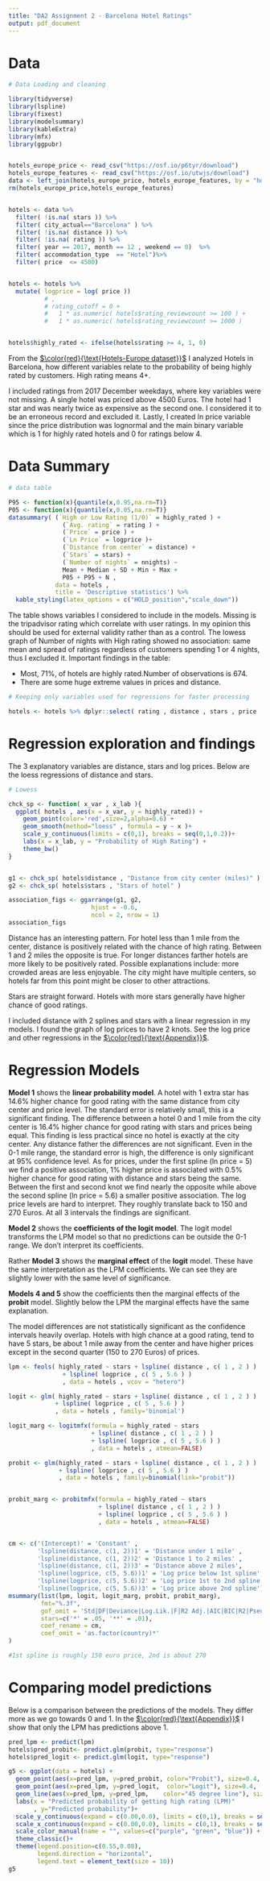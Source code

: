 ```yaml
---
title: "DA2 Assignment 2 - Barcelona Hotel Ratings"
output: pdf_document
---
```


# Data

```r
# Data Loading and cleaning

library(tidyverse)
library(lspline)
library(fixest)
library(modelsummary)
library(kableExtra)
library(mfx)
library(ggpubr)


hotels_europe_price <- read_csv("https://osf.io/p6tyr/download")
hotels_europe_features <- read_csv("https://osf.io/utwjs/download")
data <- left_join(hotels_europe_price, hotels_europe_features, by = "hotel_id")
rm(hotels_europe_price,hotels_europe_features)


hotels <- data %>% 
  filter( !is.na( stars )) %>%
  filter( city_actual=="Barcelona" ) %>%
  filter( !is.na( distance )) %>%
  filter( !is.na( rating )) %>%
  filter( year == 2017, month == 12 , weekend == 0)  %>% 
  filter( accommodation_type  == "Hotel")%>% 
  filter( price  <= 4500)


hotels <- hotels %>% 
  mutate( logprice = log( price ))
          # ,
          # rating_cutoff = 0 +
          #   1 * as.numeric( hotels$rating_reviewcount >= 100 ) +
          #   1 * as.numeric( hotels$rating_reviewcount >= 1000 ) 


hotels$highly_rated <- ifelse(hotels$rating >= 4, 1, 0)


```
From the [$\color{red}{\text{Hotels-Europe dataset}}$](https://osf.io/r6uqb/) I analyzed Hotels in Barcelona, how different variables relate to the probability of being highly rated by customers. High rating means 4+.

I included ratings from 2017 December weekdays, where key variables were not missing. A single hotel was priced above 4500 Euros. The hotel had 1 star and was nearly twice as expensive as the second one. I considered it to be an erroneous record and excluded it. Lastly, I created ln price variable since the price distribution was lognormal and the main binary variable which is 1 for highly rated hotels and 0 for ratings below 4.

# Data Summary

```r
# data table

P95 <- function(x){quantile(x,0.95,na.rm=T)}
P05 <- function(x){quantile(x,0.05,na.rm=T)}
datasummary( (`High or Low Rating (1/0)` = highly_rated ) + 
               (`Avg. rating` = rating ) + 
               (`Price` = price ) + 
               (`Ln Price` = logprice )+
               (`Distance from center` = distance) + 
               (`Stars` = stars) + 
               (`Number of nights` = nnights) ~
               Mean + Median + SD + Min + Max + 
               P05 + P95 + N , 
             data = hotels ,
             title = 'Descriptive statistics') %>% 
  kable_styling(latex_options = c("HOLD_position","scale_down"))

```

The table shows variables I considered to include in the models. Missing is the tripadvisor rating which correlate with user ratings. In my opinion this should be used for external validity rather than as a control. The lowess graph of Number of nights with High rating showed no association: same mean and spread of ratings regardless of customers spending 1 or 4 nights, thus I excluded it. Important findings in the table:

- Most, 71%, of hotels are highly rated.Number of observations is 674.
- There are some huge extreme values in prices and distance.

```r
# Keeping only variables used for regressions for faster processing

hotels <- hotels %>% dplyr::select( rating , distance , stars , price , logprice , rating_reviewcount , highly_rated ) 
```

# Regression exploration and findings

The 3 explanatory variables are distance, stars and log prices. Below are the loess regressions of distance and stars.

```r


# Lowess

chck_sp <- function( x_var , x_lab ){
  ggplot( hotels , aes(x = x_var, y = highly_rated)) +
    geom_point(color='red',size=2,alpha=0.6) +
    geom_smooth(method="loess" , formula = y ~ x )+
    scale_y_continuous(limits = c(0,1), breaks = seq(0,1,0.2))+
    labs(x = x_lab, y = "Probability of High Rating") +
    theme_bw()
}


g1 <- chck_sp( hotels$distance , "Distance from city center (miles)" )
g2 <- chck_sp( hotels$stars , "Stars of hotel" )

association_figs <- ggarrange(g1, g2,
                       hjust = -0.6,
                       ncol = 2, nrow = 1)
association_figs

```

Distance has an interesting pattern. For hotel less than 1 mile from the center, distance is positively related with the chance of high rating. Between 1 and 2 miles the opposite is true. For longer distances farther hotels are more likely to be positively rated. Possible explanations include: more crowded areas are less enjoyable. The city might have multiple centers, so hotels far from this point might be closer to other attractions.

Stars are straight forward. Hotels with more stars generally have higher chance of good ratings.

I included distance with 2 splines and stars with a linear regression in my models. I found the graph of log prices to have 2 knots. See the log price and other regressions in the [$\color{red}{\text{Appendix}}$](https://github.com/BognarAndras/da2_assignment1/blob/main/assignment2/Appendix2.pdf).

# Regression Models

**Model 1** shows the **linear probability model**. A hotel with 1 extra star has 14.6% higher chance for good rating with the same distance from city center and price level. The standard error is relatively small, this is a significant finding. 
The difference between a hotel 0 and 1 mile from the city center is 16.4% higher chance for good rating with stars and prices being equal. This finding is less practical since no hotel is exactly at the city center. Any distance father the differences are not significant. Even in the 0-1 mile range, the standard error is high, the difference is only significant at 95% confidence level.
As for prices, under the first spline (ln price = 5) we find a positive association, 1% higher price is associated with 0.5% higher chance for good rating with distance and stars being the same. Between the first and second knot we find nearly the opposite while above the second spline (ln price = 5.6) a smaller positive association. The log price levels are hard to interpret. They roughly translate back to 150 and 270 Euros. At all 3 intervals the findings are significant.

**Model 2** shows the **coefficients of the logit model**. The logit model transforms the LPM model so that no predictions can be outside the 0-1 range. We don't interpret its coefficients.  

Rather **Model 3** shows the **marginal effect** of the **logit** model. These have the same interpretation as the LPM coefficients. We can see they are slightly lower with the same level of significance.

**Models 4 and 5** show the coefficients then the marginal effects of the **probit** model. Slightly below the LPM the marginal effects have the same explanation.

The model differences are not statistically significant as the confidence intervals heavily overlap. Hotels with high chance at a good rating, tend to have 5 stars, be about 1 mile away from the center and have higher prices except in the second quarter (150 to 270 Euros) of prices.

```r


lpm <- feols( highly_rated ~ stars + lspline( distance , c( 1 , 2 ) ) 
               + lspline( logprice , c( 5 , 5.6 ) )
               , data = hotels , vcov = "hetero")

logit <- glm( highly_rated ~ stars + lspline( distance , c( 1 , 2 ) ) 
             + lspline( logprice , c( 5 , 5.6 ) )
             , data = hotels , family='binomial')

logit_marg <- logitmfx(formula = highly_rated ~ stars 
                       + lspline( distance , c( 1 , 2 ) ) 
                       + lspline( logprice , c( 5 , 5.6 ) )
                       , data = hotels , atmean=FALSE)

probit <- glm(highly_rated ~ stars + lspline( distance , c( 1 , 2 ) ) 
              + lspline( logprice , c( 5 , 5.6 ) )
              , data = hotels , family=binomial(link="probit"))


probit_marg <- probitmfx(formula = highly_rated ~ stars 
                         + lspline( distance , c( 1 , 2 ) ) 
                         + lspline( logprice , c( 5 , 5.6 ) )
                         , data = hotels , atmean=FALSE)


cm <- c('(Intercept)' = 'Constant' ,
        'lspline(distance, c(1, 2))1' = 'Distance under 1 mile' ,
        'lspline(distance, c(1, 2))2' = 'Distance 1 to 2 miles' ,
        'lspline(distance, c(1, 2))3' = 'Distance above 2 miles',
        'lspline(logprice, c(5, 5.6))1' = 'Log price below 1st spline',
        'lspline(logprice, c(5, 5.6))2' = 'Log price 1st to 2nd spline',
        'lspline(logprice, c(5, 5.6))3' = 'Log price above 2nd spline')
msummary(list(lpm, logit, logit_marg, probit, probit_marg),
         fmt="%.3f",
         gof_omit = 'Std|DF|Deviance|Log.Lik.|F|R2 Adj.|AIC|BIC|R2|PseudoR2',
         stars=c('*' = .05, '**' = .01),
         coef_rename = cm,
         coef_omit = 'as.factor(country)*'
)

#1st spline is roughly 150 euro price, 2nd is about 270
```

# Comparing model predictions

Below is a comparison between the predictions of the models. They differ more as we go towards 0 and 1. In the [$\color{red}{\text{Appendix}}$](https://github.com/BognarAndras/da2_assignment1/blob/main/assignment2/Appendix2.pdf) I show that only the LPM has predictions above 1.

```r

pred_lpm <- predict(lpm)
hotels$pred_probit<- predict.glm(probit, type="response") 
hotels$pred_logit <- predict.glm(logit, type="response")

g5 <- ggplot(data = hotels) +
  geom_point(aes(x=pred_lpm, y=pred_probit, color="Probit"), size=0.4,  shape=16) +
  geom_point(aes(x=pred_lpm, y=pred_logit,  color="Logit"), size=0.4,  shape=16) +
  geom_line(aes(x=pred_lpm, y=pred_lpm,    color="45 degree line"), size=0.4) +
  labs(x = "Predicted probability of getting high rating (LPM)"
       , y="Predicted probability")+
  scale_y_continuous(expand = c(0.00,0.0), limits = c(0,1), breaks = seq(0,1,0.1)) +
  scale_x_continuous(expand = c(0.00,0.0), limits = c(0,1), breaks = seq(0,1,0.1)) +
  scale_color_manual(name = "", values=c("purple", "green", "blue")) +
  theme_classic()+
  theme(legend.position=c(0.55,0.08),
        legend.direction = "horizontal",
        legend.text = element_text(size = 10))
g5
```

